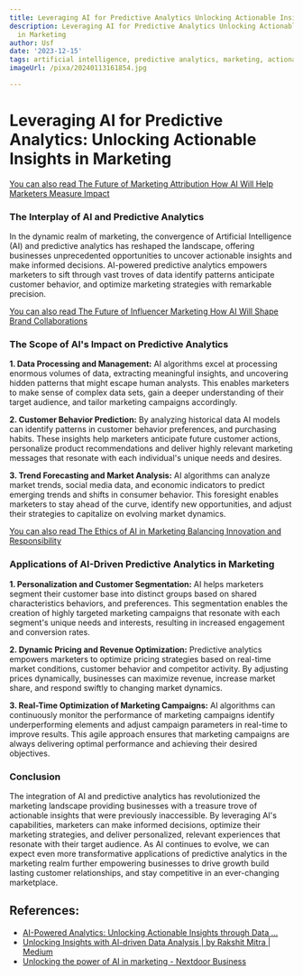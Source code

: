 ```yaml
---
title: Leveraging AI for Predictive Analytics Unlocking Actionable Insights in Marketing
description: Leveraging AI for Predictive Analytics Unlocking Actionable Insights
  in Marketing
author: Usf
date: '2023-12-15'
tags: artificial intelligence, predictive analytics, marketing, actionable insights
imageUrl: /pixa/20240113161854.jpg

---
```

# Leveraging AI for Predictive Analytics: Unlocking Actionable Insights in Marketing

[You can also  read The  Future of Marketing Attribution  How AI Will Help Marketers Measure Impact](The%20Future%20of%20Marketing%20Attribution%20How%20AI%20Will%20Help%20Marketers%20Measure%20Impact)


### The Interplay of AI  and Predictive Analytics

In the dynamic realm of marketing, the convergence of Artificial Intelligence (AI) and predictive analytics has  reshaped the landscape, offering businesses unprecedented opportunities  to uncover actionable insights and make  informed decisions. AI-powered predictive analytics empowers marketers  to sift through vast troves of data identify patterns anticipate customer behavior, and  optimize marketing strategies with remarkable precision.

[You can also read The Future  of Influencer Marketing How AI Will  Shape Brand Collaborations](The%20Future%20of%20Influencer%20Marketing%20How%20AI%20Will%20Shape%20Brand%20Collaborations)


### The Scope of AI's Impact on Predictive Analytics

**1. Data Processing and Management:** AI algorithms excel at processing enormous volumes of  data, extracting meaningful insights, and uncovering hidden patterns that might escape  human analysts.  This enables marketers to make sense of complex data  sets,  gain a deeper understanding  of their target audience, and tailor marketing campaigns accordingly.

**2. Customer Behavior Prediction:** By analyzing historical data AI models can identify patterns  in customer behavior preferences, and purchasing habits. These insights help marketers anticipate future customer actions, personalize product recommendations and deliver highly relevant marketing messages that resonate with each individual's unique needs and desires.

**3. Trend Forecasting and  Market Analysis:** AI  algorithms can analyze market trends, social media data, and economic indicators to predict emerging trends and shifts in consumer behavior.  This foresight enables marketers to stay ahead of the curve, identify new opportunities, and  adjust their strategies to capitalize on  evolving market dynamics.

[You can also read The Ethics of AI in Marketing Balancing Innovation and Responsibility](The%20Ethics%20of%20AI%20in%20Marketing%20Balancing%20Innovation%20and%20Responsibility)


### Applications of AI-Driven Predictive Analytics in Marketing

**1.  Personalization and  Customer Segmentation:** AI helps marketers  segment their customer  base into distinct groups based on shared characteristics behaviors, and preferences. This segmentation enables the creation of highly targeted marketing campaigns that resonate  with each segment's unique needs and interests, resulting in increased engagement and conversion rates.

**2. Dynamic Pricing  and Revenue Optimization:** Predictive analytics empowers  marketers to optimize pricing strategies  based on real-time market  conditions, customer behavior and competitor activity. By adjusting prices dynamically,  businesses can  maximize revenue, increase market share, and respond swiftly to changing market dynamics.

**3. Real-Time Optimization of  Marketing Campaigns:** AI algorithms can continuously monitor the performance of marketing campaigns identify underperforming elements and adjust campaign parameters in real-time to improve results. This agile approach  ensures that marketing campaigns are always delivering optimal performance and  achieving their desired objectives.

### Conclusion

The integration of AI and  predictive analytics has revolutionized the  marketing landscape providing  businesses with a treasure trove of actionable insights that were previously inaccessible. By  leveraging AI's capabilities, marketers can make informed decisions, optimize their marketing strategies, and deliver personalized, relevant experiences that resonate  with their target audience. As AI continues  to evolve, we can  expect even more transformative applications of predictive analytics  in the  marketing realm further  empowering businesses to drive growth build lasting customer relationships, and  stay competitive in an ever-changing marketplace.

## References:
- [AI-Powered Analytics: Unlocking Actionable Insights through Data ...](https://platforce.io/ai-powered-analytics-unlocking-actionable-insights-through-data-driven-trend-prediction-and-customer-behavior-analysis/)
- [Unlocking Insights with AI-driven Data Analysis | by Rakshit Mitra | Medium](https://medium.com/@rakshitmitra24/unlocking-insights-with-ai-driven-data-analysis-bdf5e8fbbafc)
- [Unlocking the power of AI in marketing - Nextdoor Business](https://business.nextdoor.com/en-us/small-business/resources/blog/ai-in-marketing)

